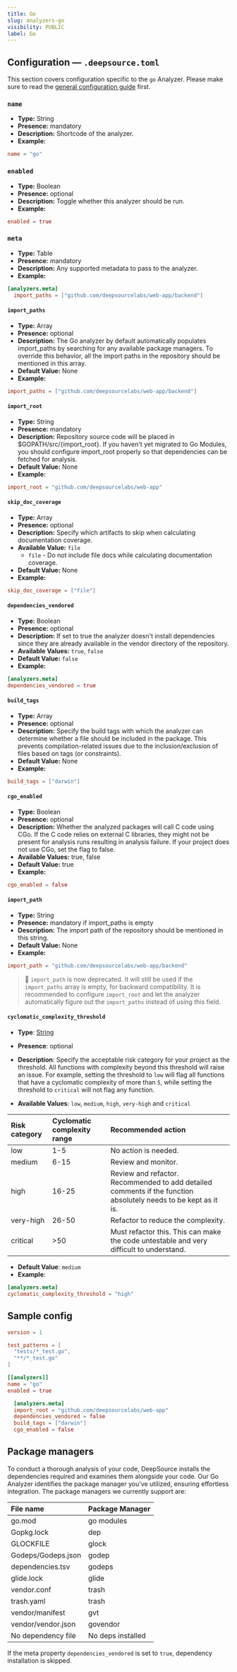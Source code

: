 ```yaml
---
title: Go
slug: analyzers-go
visibility: PUBLIC
label: Go
---
```

## Configuration — `.deepsource.toml`

This section covers configuration specific to the `go` Analyzer. Please make sure to read the [general configuration guide](https://deepsource-docs.readme.io/docs/configuration) first.

### `name`

- **Type:** String
- **Presence:** mandatory
- **Description:** Shortcode of the analyzer.
- **Example:**

```toml
name = "go"
```

### `enabled`

- **Type:** Boolean
- **Presence:** optional
- **Description:** Toggle whether this analyzer should be run.
- **Example:**

```toml
enabled = true
```

### `meta`

- **Type:** Table
- **Presence:** mandatory
- **Description:** Any supported metadata to pass to the analyzer.
- **Example:**

```toml
[analyzers.meta]
  import_paths = ["github.com/deepsourcelabs/web-app/backend"]
```

#### `import_paths`

- **Type:** Array
- **Presence:** optional
- **Description:** The Go analyzer by default automatically populates import_paths by searching for any available package managers. To override this behavior, all the import paths in the repository should be mentioned in this array.
- **Default Value:** None
- **Example:**

```toml
import_paths = ["github.com/deepsourcelabs/web-app/backend"]
```

#### `import_root`

- **Type:** String
- **Presence:** mandatory
- **Description:** Repository source code will be placed in $GOPATH/src/{import_root}. If you haven't yet migrated to Go Modules, you should configure import_root properly so that dependencies can be fetched for analysis.
- **Default Value:** None
- **Example:**

```toml
import_root = "github.com/deepsourcelabs/web-app"
```

#### `skip_doc_coverage`

- **Type:** Array
- **Presence:** optional
- **Description:** Specify which artifacts to skip when calculating documentation coverage.
- **Available Value:** `file`
  - `file` - Do not include file docs while calculating documentation coverage.
- **Default Value:** None
- **Example:**

```toml
skip_doc_coverage = ["file"]
```

#### `dependencies_vendored`

- **Type:** Boolean
- **Presence:** optional
- **Description:** If set to true the analyzer doesn't install dependencies since they are already available in the vendor directory of the repository.
- **Available Values:** `true`, `false`
- **Default Value:** `false`
- **Example:**

```toml
[analyzers.meta]
dependencies_vendored = true
```

#### `build_tags`

- **Type:** Array
- **Presence:** optional
- **Description:** Specify the build tags with which the analyzer can determine whether a file should be included in the package. This prevents compilation-related issues due to the inclusion/exclusion of files based on tags (or constraints).
- **Default Value:** None
- **Example:**

```toml
build_tags = ["darwin"]
```

#### `cgo_enabled`

- **Type:** Boolean
- **Presence:** optional
- **Description:** Whether the analyzed packages will call C code using CGo. If the C code relies on external C libraries, they might not be present for analysis runs resulting in analysis failure. If your project does not use CGo, set the flag to false.
- **Available Values:** true, false
- **Default Value:** true
- **Example:**

```toml
cgo_enabled = false
```

#### `import_path`

- **Type:** String
- **Presence:** mandatory if import_paths is empty
- **Description:** The import path of the repository should be mentioned in this string.
- **Default Value:** None
- **Example:**

```toml
import_path = "github.com/deepsourcelabs/web-app/backend"
```

> 📘 `import_path` is now deprecated. It will still be used if the `import_paths` array is empty, for backward compatibility. It is recommended to configure `import_root` and let the analyzer automatically figure out the `import_paths` instead of using this field.

#### `cyclomatic_complexity_threshold`

- **Type**: [String](https://toml.io/en/v1.0.0#string)

- **Presence**: optional

- **Description**: Specify the acceptable risk category for your project as the threshold. All functions with complexity beyond this threshold will raise an issue. For example, setting the threshold to `low` will flag all functions that have a cyclomatic complexity of more than `5`, while setting the threshold to `critical` will not flag any function.

- **Available Values**: `low`, `medium`, `high`, `very-high` and `critical`

| Risk category | Cyclomatic complexity range | Recommended action                                                                                              |
| :------------ | :-------------------------- | :-------------------------------------------------------------------------------------------------------------- |
| low           | 1-5                         | No action is needed.                                                                                            |
| medium        | 6-15                        | Review and monitor.                                                                                             |
| high          | 16-25                       | Review and refactor. Recommended to add detailed comments if the function absolutely needs to be kept as it is. |
| very-high     | 26-50                       | Refactor to reduce the complexity.                                                                              |
| critical      | >50                         | Must refactor this. This can make the code untestable and very difficult to understand.                         |

- **Default Value**: `medium`
- **Example**:

```toml
[analyzers.meta]
cyclomatic_complexity_threshold = "high"
```

## Sample config

```toml
version = 1

test_patterns = [
  "tests/*_test.go",
  "**/*_test.go"
]

[[analyzers]]
name = "go"
enabled = true

  [analyzers.meta]
  import_root = "github.com/deepsourcelabs/web-app"
  dependencies_vendored = false
  build_tags = ["darwin"]
  cgo_enabled = false
```

## Package managers

To conduct a thorough analysis of your code, DeepSource installs the dependencies required and examines them alongside your code. Our Go Analyzer identifies the package manager you've utilized, ensuring effortless integration. The package managers we currently support are:

| File name          | Package Manager   |
| :----------------- | :---------------- |
| go.mod             | go modules        |
| Gopkg.lock         | dep               |
| GLOCKFILE          | glock             |
| Godeps/Godeps.json | godep             |
| dependencies.tsv   | godeps            |
| glide.lock         | glide             |
| vendor.conf        | trash             |
| trash.yaml         | trash             |
| vendor/manifest    | gvt               |
| vendor/vendor.json | govendor          |
| No dependency file | No deps installed |

If the meta property `dependencies_vendored` is set to `true`, dependency installation is skipped.
